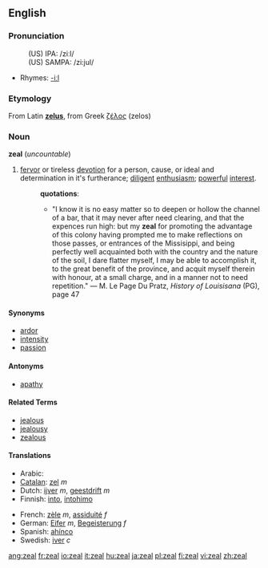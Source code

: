 ==English==

===Pronunciation===
:(US) IPA: /ziːl/
:(US) SAMPA: /zi:jul/
*Rhymes: [[Rhymes:English:-iːl|-iːl]]

===Etymology===
From Latin '''[[zelus]]''', from Greek [[ζέλος]] (zelos)

===Noun===
'''zeal''' (''uncountable'')

# [[fervor]] or tireless [[devotion]] for a person, cause, or ideal and determination in it's furtherance; [[diligent]] [[enthusiasm]]; [[powerful]] [[interest]].
#:'''quotations''':
#:*"I know it is no easy matter so to deepen or hollow the channel of a bar, that it may never after need clearing, and that the expences run high: but my '''zeal''' for promoting the advantage of this colony having prompted me to make reflections on those passes, or entrances of the Missisippi, and being perfectly well acquainted both with the country and the nature of the soil, I dare flatter myself, I may be able to accomplish it, to the great benefit of the province, and acquit myself therein with honour, at a small charge, and in a manner not to need repetition." &mdash; M. Le Page Du Pratz, ''History of Louisisana'' (PG), page 47

====Synonyms====
*[[ardor]]
*[[intensity]]
*[[passion]]

====Antonyms====
*[[apathy]]

====Related Terms====
*[[jealous]]
*[[jealousy]]
*[[zealous]]

====Translations====
{{top}}
*Arabic: {{ARchar|[[حماس]]}}
*[[Catalan]]: [[zel]] ''m''
*Dutch: [[ijver]] ''m'', [[geestdrift]] ''m''
*Finnish: [[into#Finnish|into]], [[intohimo]]
{{mid}}
*French: [[zèle]] ''m'', [[assiduité]] ''f''
*German: [[Eifer]] ''m'', [[Begeisterung]] ''f''
*Spanish: [[ahínco]] {{m}}
*Swedish: [[iver#Swedish|iver]] ''c''
{{bottom}}

[[ang:zeal]]
[[fr:zeal]]
[[io:zeal]]
[[it:zeal]]
[[hu:zeal]]
[[ja:zeal]]
[[pl:zeal]]
[[fi:zeal]]
[[vi:zeal]]
[[zh:zeal]]